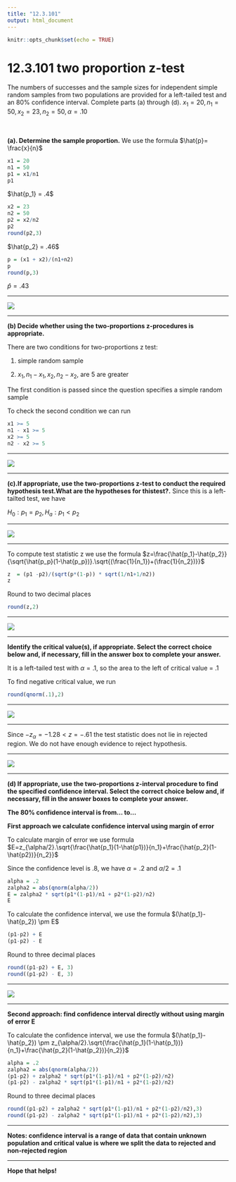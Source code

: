 ```yaml
---
title: "12.3.101"
output: html_document
---
```


```r
knitr::opts_chunk$set(echo = TRUE)
```

# 12.3.101 two proportion z-test{-}

The numbers of successes and the sample sizes for independent simple random samples from two populations are provided for a​ left-tailed test and an​ 80% confidence interval. Complete parts​ (a) through​ (d).
$x_1 = 20, n_1 = 50,x_2 = 23, n_2 = 50, \alpha =.10$

<br/>

**(a). Determine the sample proportion.**
We use the formula $\hat{p}= \frac{x}{n}$
```r
x1 = 20
n1 = 50
p1 = x1/n1
p1
```
$\hat{p_1} = .4$
```r
x2 = 23
n2 = 50
p2 = x2/n2
p2
round(p2,3)
```
$\hat{p_2} = .46$
```r
p = (x1 + x2)/(n1+n2)
p
round(p,3)
```
$\hat{p} = .43$

<hr/>
![](https://raw.githubusercontent.com/sileaderwt/MTH1320-UMSL/main/Image%2BData/12.3.101%20two%20proporrtion%20z-test/12.3.101%20part%20A.png)
<hr/>

**(b) Decide whether using the​ two-proportions z-procedures is appropriate.**

There are two conditions for two-proportions z test:

1) simple random sample

2) $x_1,n_1-x_1,x_2,n_2-x_2,$ are 5 are greater

The first condition is passed since the question specifies a simple random sample

To check the second condition we can run 
```r
x1 >= 5
n1 - x1 >= 5
x2 >= 5
n2 - x2 >= 5
```
<hr/>
![](https://raw.githubusercontent.com/sileaderwt/MTH1320-UMSL/main/Image%2BData/12.3.101%20two%20proporrtion%20z-test/12.3.101%20part%20B.png)
<hr/>

**(c).If​ appropriate, use the​ two-proportions z-test to conduct the required hypothesis test.What are the hypotheses for this​ test?.**
Since this is a left-tailted test, we have 

$H_0:p_1=p_2, H_a:p_1<p_2$

<hr/>
![](https://raw.githubusercontent.com/sileaderwt/MTH1320-UMSL/main/Image%2BData/12.3.101%20two%20proporrtion%20z-test/12.3.101%20part%20C.png)
<hr/>

To compute test statistic z we use the formula $z=\frac{\hat{p_1}-\hat{p_2}}{\sqrt{\hat{p_p}(1-\hat{p_p})}.\sqrt{(\frac{1}{n_1})+(\frac{1}{n_2})}}$

```r
z  = (p1 -p2)/(sqrt(p*(1-p)) * sqrt(1/n1+1/n2))
z
```
Round to two decimal places
```r
round(z,2)
```
<hr/>
![](https://raw.githubusercontent.com/sileaderwt/MTH1320-UMSL/main/Image%2BData/12.3.101%20two%20proporrtion%20z-test/12.3.101%20part%20D.png)
<hr/>

**Identify the critical​ value(s), if appropriate. Select the correct choice below​ and, if​ necessary, fill in the answer box to complete your answer.**

It is a left-tailed test with $\alpha = .1$, so the area to the left of critical value = .1

To find negative critical value, we run
```r
round(qnorm(.1),2)
```
<hr/>
![](https://raw.githubusercontent.com/sileaderwt/MTH1320-UMSL/main/Image%2BData/12.3.101%20two%20proporrtion%20z-test/12.3.101%20part%20E.png)
<hr/>

Since $-z_{\alpha}=-1.28< z = -.61$ the test statistic does not lie in rejected region. We do not have enough evidence to reject hypothesis.

<hr/>
![](https://raw.githubusercontent.com/sileaderwt/MTH1320-UMSL/main/Image%2BData/12.3.101%20two%20proporrtion%20z-test/12.3.101%20part%20F.png)
<hr/>

**(d) If​ appropriate, use the​ two-proportions z-interval procedure to find the specified confidence interval. Select the correct choice below​ and, if​ necessary, fill in the answer boxes to complete your answer.**

**The 80% confidence interval is from... to...**

**First approach we calculate confidence interval using margin of error **

To calculate margin of error we use formula $E=z_{\alpha/2}.\sqrt{\frac{\hat{p_1}(1-\hat{p1})}{n_1}+\frac{\hat{p_2}(1-\hat{p2})}{n_2}}$

Since the confidence level is .8, we have $\alpha = .2$ and $\alpha/2=.1$
```r
alpha = .2
zalpha2 = abs(qnorm(alpha/2))
E = zalpha2 * sqrt(p1*(1-p1)/n1 + p2*(1-p2)/n2)
E
```
To calculate the confidence interval, we use the formula
$(\hat{p_1}-\hat{p_2}) \pm E$
```r
(p1-p2) + E
(p1-p2) - E
```
Round to three decimal places
```r
round((p1-p2) + E, 3)
round((p1-p2) - E, 3)
```
<hr/>
![](https://raw.githubusercontent.com/sileaderwt/MTH1320-UMSL/main/Image%2BData/12.3.101%20two%20proporrtion%20z-test/12.3.101%20part%20G.png)
<hr/>

**Second approach: find confidence interval directly without using margin of error E **

To calculate the confidence interval, we use the formula
$(\hat{p_1}-\hat{p_2}) \pm z_{\alpha/2}.\sqrt{\frac{\hat{p_1}(1-\hat{p_1})}{n_1}+\frac{\hat{p_2}(1-\hat{p_2})}{n_2}}$
```r
alpha = .2
zalpha2 = abs(qnorm(alpha/2))
(p1-p2) + zalpha2 * sqrt(p1*(1-p1)/n1 + p2*(1-p2)/n2)
(p1-p2) - zalpha2 * sqrt(p1*(1-p1)/n1 + p2*(1-p2)/n2)
```
Round to three decimal places
```r
round((p1-p2) + zalpha2 * sqrt(p1*(1-p1)/n1 + p2*(1-p2)/n2),3)
round((p1-p2) - zalpha2 * sqrt(p1*(1-p1)/n1 + p2*(1-p2)/n2),3)
```
<hr/>
**Notes: confidence interval is a range of data that contain unknown population and critical value is where we split the data to rejected and non-rejected region**
<hr/>
**Hope that helps!**
